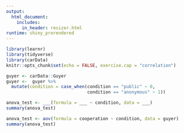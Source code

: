 ```yaml
---
output: 
  html_document:
    includes:
      in_header: resizer.html
runtime: shiny_prerendered
---
```



```r
library(learnr)
library(tidyverse)
library(carData)
knitr::opts_chunk$set(echo = FALSE, exercise.cap = "correlation")

guyer <- carData::Guyer
guyer <-  guyer %>% 
  mutate(condition = case_when(condition == "public" ~ 0,
                               condition == "anonymous" ~ 1))

```


```r
anova_test <- ___(formula = ___ ~ condition, data = ___)
summary(anova_test)
```


```r
anova_test <- aov(formula = cooperation ~ condition, data = guyer)
summary(anova_test)
```


<div data-iframe-height></div>
